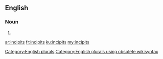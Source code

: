 ==English==

===Noun===
{{head|en}}

# {{plural of|incipit}}

[[Category:English plurals]][[Category:English plurals using obsolete wikisyntax]]

[[ar:incipits]]
[[fr:incipits]]
[[ku:incipits]]
[[my:incipits]]